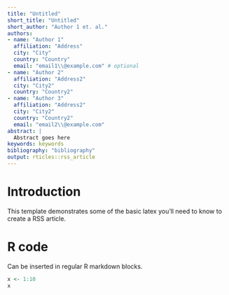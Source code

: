 ```yaml
---
title: "Untitled"
short_title: "Untitled"
short_author: "Author 1 et. al."
authors: 
- name: "Author 1"
  affiliation: "Address"
  city: "City"
  country: "Country"
  email: "email1\\@example.com" # optional
- name: "Author 2"
  affiliation: "Address2"
  city: "City2"
  country: "Country2"
- name: "Author 3"
  affiliation: "Address2"
  city: "City2"
  country: "Country2"
  email: "email2\\@example.com"
abstract: |
  Abstract goes here
keywords: keywords
bibliography: "bibliography"
output: rticles::rss_article
---
```


# Introduction

This template demonstrates some of the basic latex you'll need to know to create a RSS article.

# R code

Can be inserted in regular R markdown blocks.

```r
x <- 1:10
x
```
